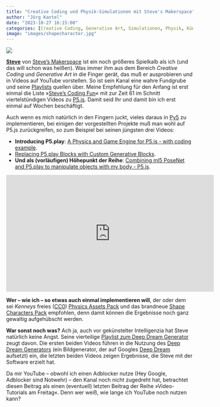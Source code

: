```yaml
---
title: "Creative Coding und Physik-Simulationen mit Steve's Makerspace"
author: "Jörg Kantel"
date: "2023-10-27 16:15:00"
categories: [Creative Coding, Generative Art, Simulationen, Physik, Künstliche Intelligenz, P5.js, P5.play, Py5, PoseNet, Tiles und Sprites]
image: "images/shapecharacter.jpg"
---
```


[![](images/shapecharacter-b.jpg)](https://kenney.nl/media/pages/assets/shape-characters/1c8e020cfb-1698339460/sample.png)

**[Steve](https://linktr.ee/steves_mspace)** von [Steve's Makerspace](https://www.youtube.com/@StevesMakerspace)  ist ein noch größeres Spielkalb als ich (und das will schon was heißen). Was immer ihm aus dem Bereich *Creative Coding* und *Generative Art* in die Finger gerät, das muß er ausprobieren und in Videos auf YouTube vorstellen. So ist sein Kanal eine wahre Fundgrube und seine [Playlists](https://www.youtube.com/@StevesMakerspace/playlists) quellen über. Meine Empfehlung für den Anfang ist erst einmal die Liste »[Steve's Coding Fun](https://www.youtube.com/playlist?list=PLnJOmsprq3bErSNvxK0OV-Adh1uxRhVdo)« mit zur Zeit 61 im Schnitt viertelstündigen Videos zu [P5.js](http://cognitiones.kantel-chaos-team.de/programmierung/creativecoding/processing/p5js.html). Damit seid Ihr und damit bin ich erst einmal auf Wochen beschäftigt.

Auch wenn es mich natürlich in den Fingern juckt, vieles daraus in [Py5](http://cognitiones.kantel-chaos-team.de/programmierung/creativecoding/processing/py5.html) zu implementieren, bei einigen der vorgestellten Projekte muß man wohl auf P5.js zurückgreifen, so zum Beispiel bei seinen jüngsten drei Videos:

- **Introducing P5.play**: [A Physics and Game Engine for P5.js - with coding example](https://www.youtube.com/watch?v=IQmFqhZ11K8).
- [Replacing P5.play Blocks with Custom Generative Blocks](https://www.youtube.com/watch?v=Q92oJ7qFx7w).
- **Und als (vorläufigen) Höhepunkt der Reihe**: [Combining ml5 PoseNet and P5.play to manipulate objects with my body - P5.js](https://www.youtube.com/watch?v=bPD8lL0hiLs).

<iframe width="560" height="315" src="https://www.youtube.com/embed/Q92oJ7qFx7w?si=mqMfpTe28tnBNzkz" title="YouTube video player" frameborder="0" allow="accelerometer; autoplay; clipboard-write; encrypted-media; gyroscope; picture-in-picture; web-share" allowfullscreen></iframe>

**Wer – wie ich – so etwas auch einmal implementieren will**, der oder dem sei *Kenneys* freies ([CC0](https://creativecommons.org/publicdomain/zero/1.0/))  [Physics Assets Pack](https://kenney.nl/assets/physics-assets) und das brandneue [Shape Characters Pack](https://kenney.nl/assets/shape-characters) empfohlen, denn damit können die Ergebnisse noch ganz gewaltig aufgehübscht werden.

**War sonst noch was?** Ach ja, auch vor gekünstelter Intelligenzia hat Steve natürlich keine Angst. Seine vierteilige [Playlist zum Deep Dream Generator](https://www.youtube.com/playlist?list=PLnJOmsprq3bGmPp8oq-BTlQTOl_x0kb7I) zeugt davon. Die ersten beiden Videos führen in die Nutzung des [Deep Dream Generators](https://deepdreamgenerator.com/) (ein Bildgenerator, der auf Googles [Deep Dream](http://blog.schockwellenreiter.de/2017/01/2017011202.html) aufsetzt) ein, die letzten beiden Videos zeigen Ergebnisse, die Steve mit der Software erzielt hat.

Da mir YouTube -- obwohl ich einen Adblocker nutze (Hey Google, Adblocker sind Notwehr) -- den Kanal noch nicht zugedreht hat, betrachtet diesen Beitrag als einen (eventuell) letzten Beitrag der Reihe »Video-Tutorials am Freitag«. Denn wer weiß, wie lange ich YouTube noch nutzen kann?